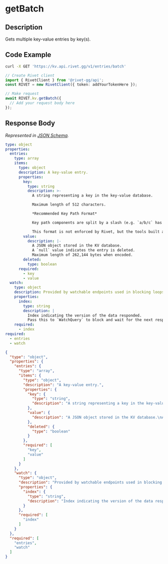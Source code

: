 
# getBatch

## Description

Gets multiple key-value entries by key(s).


## Code Example

<CodeGroup title='Request' tag='GET' label='https://kv.api.rivet.gg/v1/entries/batch'>

```bash {{ title: 'cURL' }}
curl -X GET 'https://kv.api.rivet.gg/v1/entries/batch'
```

```ts
// Create Rivet client
import { RivetClient } from '@rivet-gg/api';
const RIVET = new RivetClient({ token: addYourTokenHere });

// Make request
await RIVET.kv.getBatch({
  // Add your request body here
});
```

</CodeGroup>


## Response Body

_Represented in [JSON Schema](https://json-schema.org/)._

<CodeGroup title='Response'>

```yaml
type: object
properties:
  entries:
    type: array
    items:
      type: object
      description: A key-value entry.
      properties:
        key:
          type: string
          description: >-
            A string representing a key in the key-value database.

            Maximum length of 512 characters.

            *Recommended Key Path Format*

            Key path components are split by a slash (e.g. `a/b/c` has the path components `["a", "b", "c"]`). Slashes can be escaped by using a backslash (e.g. `a/b\/c/d` has the path components `["a", "b/c", "d"]`).

            This format is not enforced by Rivet, but the tools built around Rivet KV work better if this format is used.
        value:
          description: |-
            A JSON object stored in the KV database.
            A `null` value indicates the entry is deleted.
            Maximum length of 262,144 bytes when encoded.
        deleted:
          type: boolean
      required:
        - key
        - value
  watch:
    type: object
    description: Provided by watchable endpoints used in blocking loops.
    properties:
      index:
        type: string
        description: |
          Index indicating the version of the data responded.
          Pass this to `WatchQuery` to block and wait for the next response.
    required:
      - index
required:
  - entries
  - watch

```

```json
{
  "type": "object",
  "properties": {
    "entries": {
      "type": "array",
      "items": {
        "type": "object",
        "description": "A key-value entry.",
        "properties": {
          "key": {
            "type": "string",
            "description": "A string representing a key in the key-value database.\nMaximum length of 512 characters.\n*Recommended Key Path Format*\nKey path components are split by a slash (e.g. `a/b/c` has the path components `[\"a\", \"b\", \"c\"]`). Slashes can be escaped by using a backslash (e.g. `a/b\\/c/d` has the path components `[\"a\", \"b/c\", \"d\"]`).\nThis format is not enforced by Rivet, but the tools built around Rivet KV work better if this format is used."
          },
          "value": {
            "description": "A JSON object stored in the KV database.\nA `null` value indicates the entry is deleted.\nMaximum length of 262,144 bytes when encoded."
          },
          "deleted": {
            "type": "boolean"
          }
        },
        "required": [
          "key",
          "value"
        ]
      }
    },
    "watch": {
      "type": "object",
      "description": "Provided by watchable endpoints used in blocking loops.",
      "properties": {
        "index": {
          "type": "string",
          "description": "Index indicating the version of the data responded.\nPass this to `WatchQuery` to block and wait for the next response.\n"
        }
      },
      "required": [
        "index"
      ]
    }
  },
  "required": [
    "entries",
    "watch"
  ]
}
```

</CodeGroup>

